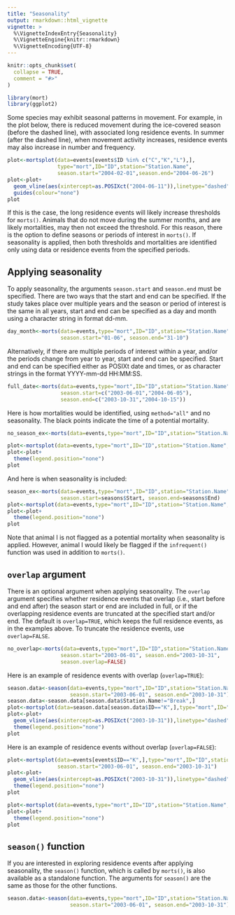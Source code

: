 ```yaml
---
title: "Seasonality"
output: rmarkdown::html_vignette
vignette: >
  %\VignetteIndexEntry{Seasonality}
  %\VignetteEngine{knitr::rmarkdown}
  %\VignetteEncoding{UTF-8}
---
```


```r
knitr::opts_chunk$set(
  collapse = TRUE,
  comment = "#>"
)
```

```r
library(mort)
library(ggplot2)
```
Some species may exhibit seasonal patterns in movement. For example, in the plot below, there is reduced movement during the ice-covered season (before the dashed line), with associated long residence events. In summer (after the dashed line), when movement activity increases, residence events may also increase in number and frequency. 

```r
plot<-mortsplot(data=events[events$ID %in% c("C","K","L"),],
                type="mort",ID="ID",station="Station.Name",
                season.start="2004-02-01",season.end="2004-06-26")
plot<-plot+
  geom_vline(aes(xintercept=as.POSIXct("2004-06-11")),linetype="dashed")+
  guides(colour="none")
plot
```

If this is the case, the long residence events will likely increase thresholds for `morts()`. Animals that do not move during the summer months, and are likely mortalities, may then not exceed the threshold. For this reason, there is the option to define seasons or periods of interest in `morts()`. If seasonality is applied, then both thresholds and mortalities are identified only using data or residence events from the specified periods. 

## Applying seasonality
To apply seasonality, the arguments `season.start` and `season.end` must be specified. There are two ways that the start and end can be specified. If the study takes place over multiple years and the season or period of interest is the same in all years, start and end can be specified as a day and month using a character string in format dd-mm.

```r
day_month<-morts(data=events,type="mort",ID="ID",station="Station.Name",
                 season.start="01-06", season.end="31-10")
```

Alternatively, if there are multiple periods of interest within a year, and/or the periods change from year to year, start and end can be specified. Start and end can be specified either as POSIXt date and times, or as character strings in the format YYYY-mm-dd HH:MM:SS. 

```r
full_date<-morts(data=events,type="mort",ID="ID",station="Station.Name",
                 season.start=c("2003-06-01","2004-06-05"),
                 season.end=c("2003-10-31","2004-10-15"))
```

Here is how mortalities would be identified, using `method="all"` and no seasonality. The black points indicate the time of a potential mortality.

```r
no_season_ex<-morts(data=events,type="mort",ID="ID",station="Station.Name",method="all")

plot<-mortsplot(data=events,type="mort",ID="ID",station="Station.Name",morts=no_season_ex)
plot<-plot+
  theme(legend.position="none")
plot
```

And here is when seasonality is included: 

```r
season_ex<-morts(data=events,type="mort",ID="ID",station="Station.Name",method="all",
                 season.start=seasons$Start, season.end=seasons$End)
plot<-mortsplot(data=events,type="mort",ID="ID",station="Station.Name",morts=season_ex)
plot<-plot+
  theme(legend.position="none")
plot
```

Note that animal I is not flagged as a potential mortality when seasonality is applied. However, animal I would likely be flagged if the `infrequent()` function was used in addition to `morts()`. 

## `overlap` argument
There is an optional argument when applying seasonality. The `overlap` argument specifies whether residence events that overlap (i.e., start before and end after) the season start or end are included in full, or if the overlapping residence events are truncated at the specified start and/or end. The default is `overlap=TRUE`, which keeps the full residence events, as in the examples above. To truncate the residence events, use `overlap=FALSE`. 

```r
no_overlap<-morts(data=events,type="mort",ID="ID",station="Station.Name",
                 season.start="2003-06-01", season.end="2003-10-31",
                 season.overlap=FALSE)
```

Here is an example of residence events with overlap (`overlap=TRUE`):
```r
season.data<-season(data=events,type="mort",ID="ID",station="Station.Name",
                    season.start="2003-06-01", season.end="2003-10-31")
season.data<-season.data[season.data$Station.Name!="Break",]
plot<-mortsplot(data=season.data[season.data$ID=="K",],type="mort",ID="ID",station="Station.Name")
plot<-plot+
  geom_vline(aes(xintercept=as.POSIXct("2003-10-31")),linetype="dashed")+
  theme(legend.position="none")
plot
```

Here is an example of residence events without overlap (`overlap=FALSE`):
```r
plot<-mortsplot(data=events[events$ID=="K",],type="mort",ID="ID",station="Station.Name",
                season.start="2003-06-01", season.end="2003-10-31")
plot<-plot+
  geom_vline(aes(xintercept=as.POSIXct("2003-10-31")),linetype="dashed")+
  theme(legend.position="none")
plot
```
```r
plot<-mortsplot(data=events,type="mort",ID="ID",station="Station.Name",morts=no_overlap)
plot<-plot+
  theme(legend.position="none")
plot
```

## `season()` function
If you are interested in exploring residence events after applying seasonality, the `season()` function, which is called by `morts()`, is also available as a standalone function. The arguments for `season()` are the same as those for the other functions.

```r
season.data<-season(data=events,type="mort",ID="ID",station="Station.Name",
                    season.start="2003-06-01", season.end="2003-10-31")
```

